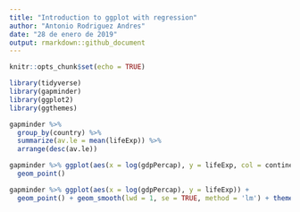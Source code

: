 ```yaml
---
title: "Introduction to ggplot with regression"
author: "Antonio Rodriguez Andres"
date: "28 de enero de 2019"
output: rmarkdown::github_document
---
```


```r
knitr::opts_chunk$set(echo = TRUE)
```

```r
library(tidyverse)
library(gapminder)
library(ggplot2)
library(ggthemes)
```

```r
gapminder %>% 
  group_by(country) %>% 
  summarize(av.le = mean(lifeExp)) %>% 
  arrange(desc(av.le))
```


```r
gapminder %>% ggplot(aes(x = log(gdpPercap), y = lifeExp, col = continent)) +
  geom_point()

```


```r
gapminder %>% ggplot(aes(x = log(gdpPercap), y = lifeExp)) +
  geom_point() + geom_smooth(lwd = 1, se = TRUE, method = 'lm') + theme_economist() + ggtitle('GDP per capita vs. Life Expectancy')

```

